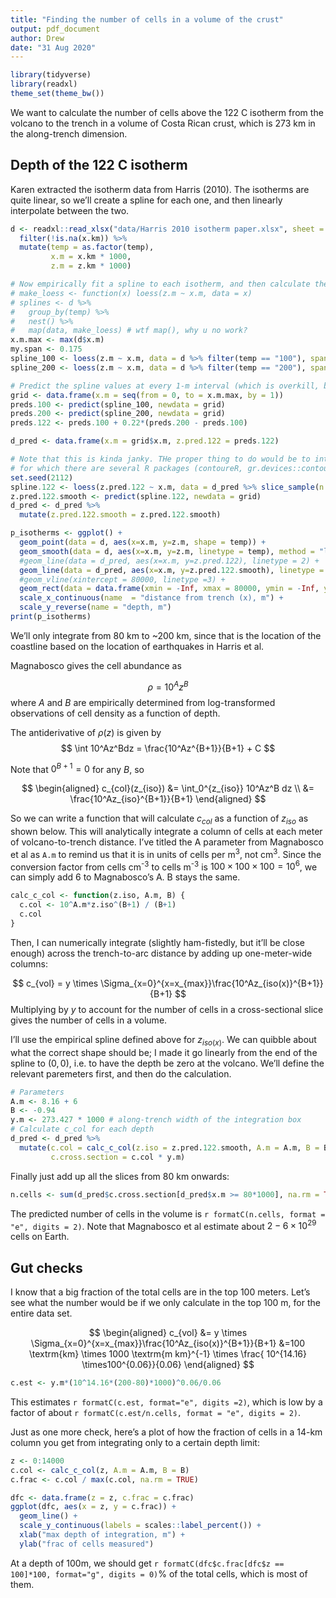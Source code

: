 ```yaml
---
title: "Finding the number of cells in a volume of the crust"
output: pdf_document
author: Drew
date: "31 Aug 2020"
---
```


```r
library(tidyverse)
library(readxl)
theme_set(theme_bw())
```

We want to calculate the number of cells above the 122 C isotherm from the volcano to the trench in a volume of Costa Rican crust, which is 273 km in the along-trench dimension. 

## Depth of the 122 C isotherm
Karen extracted the isotherm data from Harris (2010). The isotherms are quite linear, so we'll create a spline for each one, and then linearly interpolate between the two. 

```r
d <- readxl::read_xlsx("data/Harris 2010 isotherm paper.xlsx", sheet = "Sheet1") %>%
  filter(!is.na(x.km)) %>%
  mutate(temp = as.factor(temp),
         x.m = x.km * 1000,
         z.m = z.km * 1000)

# Now empirically fit a spline to each isotherm, and then calculate the 122 C isotherm as 22% of the way from teh 100 to the 200 isotherm
# make_loess <- function(x) loess(z.m ~ x.m, data = x)
# splines <- d %>%
#   group_by(temp) %>%
#   nest() %>%
#   map(data, make_loess) # wtf map(), why u no work?
x.m.max <- max(d$x.m)
my.span <- 0.175
spline_100 <- loess(z.m ~ x.m, data = d %>% filter(temp == "100"), span = my.span)
spline_200 <- loess(z.m ~ x.m, data = d %>% filter(temp == "200"), span = my.span) 

# Predict the spline values at every 1-m interval (which is overkill, but saves me multiplying by a constant)
grid <- data.frame(x.m = seq(from = 0, to = x.m.max, by = 1))
preds.100 <- predict(spline_100, newdata = grid)
preds.200 <- predict(spline_200, newdata = grid)
preds.122 <- preds.100 + 0.22*(preds.200 - preds.100)

d_pred <- data.frame(x.m = grid$x.m, z.pred.122 = preds.122)

# Note that this is kinda janky. THe proper thing to do would be to interpolate the contour lines
# for which there are several R packages (contoureR, gr.devices::contourLines) that might work
set.seed(2112)
spline.122 <- loess(z.pred.122 ~ x.m, data = d_pred %>% slice_sample(n = 200), span = 0.3)
z.pred.122.smooth <- predict(spline.122, newdata = grid)
d_pred <- d_pred %>% 
  mutate(z.pred.122.smooth = z.pred.122.smooth)

p_isotherms <- ggplot() +
  geom_point(data = d, aes(x=x.m, y=z.m, shape = temp)) + 
  geom_smooth(data = d, aes(x=x.m, y=z.m, linetype = temp), method = "loess", se=FALSE, span = 0.175, colour = "gray50") +
  #geom_line(data = d_pred, aes(x=x.m, y=z.pred.122), linetype = 2) +
  geom_line(data = d_pred, aes(x=x.m, y=z.pred.122.smooth), linetype = 2) +
  #geom_vline(xintercept = 80000, linetype =3) + 
  geom_rect(data = data.frame(xmin = -Inf, xmax = 80000, ymin = -Inf, ymax = Inf), aes(xmin = xmin, xmax = xmax, ymin = ymin, ymax = ymax), fill = "black", alpha = 0.3) + 
  scale_x_continuous(name  = "distance from trench (x), m") +
  scale_y_reverse(name = "depth, m") 
print(p_isotherms)
```
We'll only integrate from 80 km to ~200 km, since that is the location of the coastline based on the location of earthquakes in Harris et al. 

Magnabosco gives the cell abundance as 

$$
\rho = 10^Az^B
$$
where $A$ and $B$ are empirically determined from log-transformed observations of cell density as a function of depth. 


The antiderivative of $\rho(z)$ is given by
$$
\int 10^Az^Bdz = \frac{10^Az^{B+1}}{B+1} + C
$$

Note that $0^{B+1} = 0$ for any $B$, so

$$
\begin{aligned}
c_{col}(z_{iso}) &= \int_0^{z_{iso}} 10^Az^B dz \\
&= \frac{10^Az_{iso}^{B+1}}{B+1}
\end{aligned}
$$

So we can write a function that will calculate $c_{col}$ as a function of $z_{iso}$ as shown below. This will analytically integrate a column of cells at each meter of volcano-to-trench distance. I've titled the A parameter from Magnabosco et al as `A.m` to remind us that it is in units of cells per m<sup>3</sup>, not cm<sup>3</sup>. Since the conversion factor from cells cm<sup>-3</sup> to cells m<sup>-3</sup> is $100\times100\times100=10^6$, we can simply add 6 to Magnabosco's A. B stays the same. 

```r
calc_c_col <- function(z.iso, A.m, B) {
  c.col <- 10^A.m*z.iso^(B+1) / (B+1)
  c.col
}
```

Then, I can numerically integrate (slightly ham-fistedly, but it'll be close enough) across the trench-to-arc distance by adding up one-meter-wide columns:

$$
c_{vol} = y \times \Sigma_{x=0}^{x=x_{max}}\frac{10^Az_{iso(x)}^{B+1}}{B+1}
$$
Multiplying by $y$ to account for the number of cells in a cross-sectional slice gives the number of cells in a volume.

I'll use the empirical spline defined above for $z_{iso(x)}$. We can quibble about what the correct shape should be; I made it go linearly from the end of the spline to $(0,0)$, i.e. to have the depth be zero at the volcano. We'll define the relevant paremeters first, and then do the calculation.

```r
# Parameters
A.m <- 8.16 + 6
B <- -0.94
y.m <- 273.427 * 1000 # along-trench width of the integration box
# Calculate c_col for each depth
d_pred <- d_pred %>%
  mutate(c.col = calc_c_col(z.iso = z.pred.122.smooth, A.m = A.m, B = B),
         c.cross.section = c.col * y.m) 
```

Finally just add up all the slices from 80 km onwards:

```r
n.cells <- sum(d_pred$c.cross.section[d_pred$x.m >= 80*1000], na.rm = TRUE) # the last half kilometer is NA - it doesn't matter numerically, but I don't know why off the top of my head
```

The predicted number of cells in the volume is `r formatC(n.cells, format = "e", digits = 2)`. Note that Magnabosco et al estimate about $2-6 \times10^{29}$ cells on Earth. 

## Gut checks

I know that a big fraction of the total cells are in the top 100 meters. Let's see what the number would be if we only calculate in the top 100 m, for the entire data set. 

$$
\begin{aligned}
c_{vol} &= y \times \Sigma_{x=0}^{x=x_{max}}\frac{10^Az_{iso(x)}^{B+1}}{B+1}
&=100 \textrm{km} \times 1000 \textrm{m km}^{-1} \times \frac{ 10^{14.16} \times100^{0.06}}{0.06}
\end{aligned}
$$
```r
c.est <- y.m*(10^14.16*(200-80)*1000)^0.06/0.06
```
This estimates `r formatC(c.est, format="e", digits =2)`, which is low by a factor of about `r formatC(c.est/n.cells, format = "e", digits = 2)`.

Just as one more check, here's a plot of how the fraction of cells in a 14-km column you get from integrating only to a certain depth limit:

```r
z <- 0:14000
c.col <- calc_c_col(z, A.m = A.m, B = B)
c.frac <- c.col / max(c.col, na.rm = TRUE)

dfc <- data.frame(z = z, c.frac = c.frac)
ggplot(dfc, aes(x = z, y = c.frac)) +
  geom_line() +
  scale_y_continuous(labels = scales::label_percent()) +
  xlab("max depth of integration, m") + 
  ylab("frac of cells measured")
```

At a depth of 100m, we should get `r formatC(dfc$c.frac[dfc$z == 100]*100, format="g", digits = 0)`% of the total cells, which is most of them.

